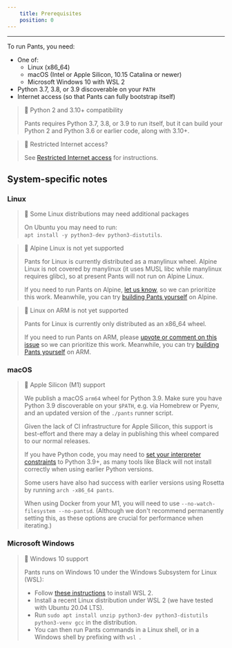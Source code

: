```yaml
---
    title: Prerequisites
    position: 0
---
```




---

To run Pants, you need:

- One of: 
  - Linux (x86_64)
  - macOS (Intel or Apple Silicon, 10.15 Catalina or newer)
  - Microsoft Windows 10 with WSL 2
- Python 3.7, 3.8, or 3.9 discoverable on your `PATH`
- Internet access (so that Pants can fully bootstrap itself)

> 📘 Python 2 and 3.10+ compatibility
> 
> Pants requires Python 3.7, 3.8, or 3.9 to run itself, but it can build your Python 2 and Python 3.6 or earlier code, along with 3.10+.

> 📘 Restricted Internet access?
> 
> See [Restricted Internet access](doc:restricted-internet-access) for instructions.

System-specific notes
---------------------

### Linux

> 🚧 Some Linux distributions may need additional packages
> 
> On Ubuntu you may need to run:  
> `apt install -y python3-dev python3-distutils`.

> 🚧 Alpine Linux is not yet supported
> 
> Pants for Linux is currently distributed as a manylinux wheel. Alpine Linux is not covered by manylinux (it uses MUSL libc while manylinux requires glibc), so at present Pants will not run on Alpine Linux. 
> 
> If you need to run Pants on Alpine, [let us know](doc:community), so we can prioritize this work. Meanwhile, you can try [building Pants yourself](#building-pants-from-sources) on Alpine.

> 🚧 Linux on ARM is not yet supported
> 
> Pants for Linux is currently only distributed as an x86_64 wheel.
> 
> If you need to run Pants on ARM, please [upvote or comment on this issue](https://github.com/pantsbuild/pants/issues/12183) so we can prioritize this work. Meanwhile, you can try [building Pants yourself](#building-pants-from-sources) on ARM.

### macOS

> 📘 Apple Silicon (M1) support
> 
> We publish a macOS `arm64` wheel for Python 3.9. Make sure you have Python 3.9 discoverable on your `$PATH`, e.g. via Homebrew or Pyenv, and an updated version of the `./pants` runner script.
> 
> Given the lack of CI infrastructure for Apple Silicon, this support is best-effort and there may a delay in publishing this wheel compared to our normal releases.
> 
> If you have Python code, you may need to [set your interpreter constraints](doc:python-interpreter-compatibility) to Python 3.9+, as many tools like Black will not install correctly when using earlier Python versions.
> 
> Some users have also had success with earlier versions using Rosetta by running `arch -x86_64 pants`.
> 
> When using Docker from your M1, you will need to use `--no-watch-filesystem --no-pantsd`. (Although we don't recommend permanently setting this, as these options are crucial for performance when iterating.)

### Microsoft Windows

> 📘 Windows 10 support
> 
> Pants runs on Windows 10 under the Windows Subsystem for Linux (WSL):
> 
> - Follow [these instructions](https://docs.microsoft.com/en-us/windows/wsl/install-win10) to install WSL 2. 
> - Install a recent Linux distribution under WSL 2 (we have tested with Ubuntu 20.04 LTS).
> - Run `sudo apt install unzip python3-dev python3-distutils python3-venv gcc` in the distribution.
> - You can then run Pants commands in a Linux shell, or in a Windows shell by prefixing with `wsl `.